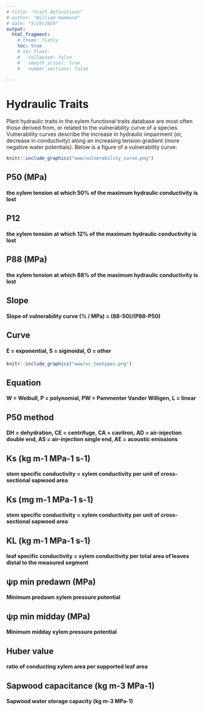 ```yaml
---
# title: "trait definitions"
# author: "William Hammond"
# date: "5/19/2020"
output: 
  html_fragment:
    # theme: flatly
    toc: true
    # toc_float: 
    #   collapsed: false
    #   smooth_scrool: true
    #   number_sections: false
   
---
```



<!-- ```{r setup, include=FALSE} -->
<!-- knitr::opts_chunk$set(echo = FALSE) -->
<!-- ``` -->


# Hydraulic Traits
Plant hydraulic traits in the xylem functional traits database are most often those derived from, or related to the vulnerability curve of a species. Vulnerability curves describe the increase in hydraulic impairment (or, decrease in conductivity) along an increasing tension gradient (more negative water potentials). Below is a figure of a vulnerability curve: 

```r
knitr::include_graphics("www/vulnerability_curve.png")
```

## P50 (MPa)
#### the xylem tension at which 50% of the maximum hydraulic conductivity is lost
## P12 
#### the xylem tension at which 12% of the maximum hydraulic conductivity is lost
## P88 (MPa)
#### the xylem tension at which 88% of the maximum hydraulic conductivity is lost
## Slope
#### Slope of vulnerability curve (% / MPa) = (88-50)/(P88-P50)
## Curve
#### E = exponential, S = sigmoidal, O = other

```r
knitr::include_graphics("www/vc_twotypes.png")
```
## Equation
#### W = Weibull, P = polynomial,  PW = Pammenter Vander Willigen, L = linear
## P50 method
#### DH = dehydration, CE = centrifuge, CA = cavitron, AD = air-injection double end, AS = air-injection single end, AE = acoustic emissions
## Ks (kg m-1 MPa-1 s-1)
#### stem specific conductivity = xylem conductivity per unit of cross-sectional sapwood area
## Ks (mg m-1 MPa-1 s-1)
#### stem specific conductivity = xylem conductivity per unit of cross-sectional sapwood area
## KL (kg m-1 MPa-1 s-1)
#### leaf specific conductivity = xylem conductivity per total area of leaves distal to the measured segment
## ψp min predawn (MPa)
#### Minimum predawn xylem pressure potential
## ψp min midday (MPa)
#### Minimum midday xylem pressure potential
## Huber value
#### ratio of conducting xylem area per supported leaf area
## Sapwood capacitance  (kg m-3 MPa-1)
#### Sapwood water storage capacity (kg m-3 MPa-1)
